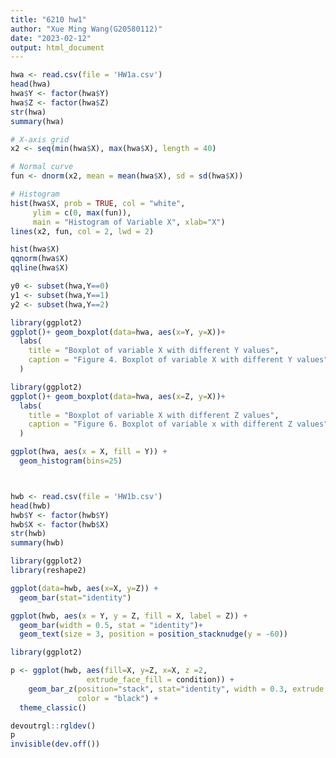 ```yaml
---
title: "6210 hw1"
author: "Xue Ming Wang(G20580112)"
date: "2023-02-12"
output: html_document
---
```


```r
hwa <- read.csv(file = 'HW1a.csv')
head(hwa)
hwa$Y <- factor(hwa$Y)
hwa$Z <- factor(hwa$Z)
str(hwa)
summary(hwa)
```

```r
# X-axis grid
x2 <- seq(min(hwa$X), max(hwa$X), length = 40)

# Normal curve
fun <- dnorm(x2, mean = mean(hwa$X), sd = sd(hwa$X))

# Histogram
hist(hwa$X, prob = TRUE, col = "white",
     ylim = c(0, max(fun)),
     main = "Histogram of Variable X", xlab="X")
lines(x2, fun, col = 2, lwd = 2)
```

```r
hist(hwa$X)
qqnorm(hwa$X)
qqline(hwa$X)
```

```r
y0 <- subset(hwa,Y==0) 
y1 <- subset(hwa,Y==1)
y2 <- subset(hwa,Y==2) 
```

```r
library(ggplot2) 
ggplot()+ geom_boxplot(data=hwa, aes(x=Y, y=X))+
  labs(
    title = "Boxplot of variable X with different Y values",
    caption = "Figure 4. Boxplot of variable X with different Y values",
  ) 

```

```r
library(ggplot2) 
ggplot()+ geom_boxplot(data=hwa, aes(x=Z, y=X))+
  labs(
    title = "Boxplot of variable X with different Z values",
    caption = "Figure 6. Boxplot of variable x with different Z values",
  ) 

```

```r
ggplot(hwa, aes(x = X, fill = Y)) + 
  geom_histogram(bins=25)
```

```r

```
```r

```
```r
hwb <- read.csv(file = 'HW1b.csv')
head(hwb)
hwb$Y <- factor(hwb$Y)
hwb$X <- factor(hwb$X)
str(hwb)
summary(hwb)
```
```r
library(ggplot2)
library(reshape2)

ggplot(data=hwb, aes(x=X, y=Z)) +
  geom_bar(stat="identity") 
```
```r
ggplot(hwb, aes(x = Y, y = Z, fill = X, label = Z)) + 
  geom_bar(width = 0.5, stat = "identity")+
  geom_text(size = 3, position = position_stacknudge(y = -60))
```
```r

library(ggplot2)

```
```r
p <- ggplot(hwb, aes(fill=X, y=Z, x=X, z =2,
                 extrude_face_fill = condition)) + 
    geom_bar_z(position="stack", stat="identity", width = 0.3, extrude = TRUE,
               color = "black") + 
  theme_classic()

devoutrgl::rgldev()
p
invisible(dev.off())
```


